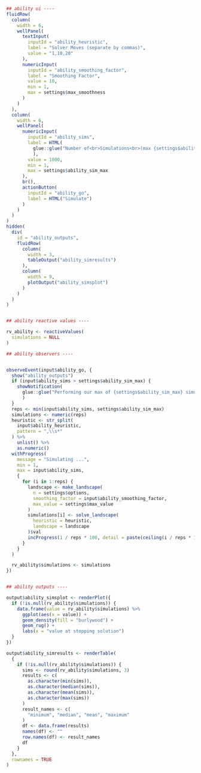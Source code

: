```r
## ability ui ----
fluidRow(
  column(
    width = 6,
    wellPanel(
      textInput(
        inputId = "ability_heuristic",
        label = "Solver Moves (separate by commas)",
        value = "1,10,20"
      ),
      numericInput(
        inputId = "ability_smoothing_factor",
        label = "Smoothing Factor",
        value = 10,
        min = 1,
        max = settings$max_smoothness
      )
    )
  ),
  column(
    width = 6,
    wellPanel(
      numericInput(
        inputId = "ability_sims",
        label = HTML(
          glue::glue("Number of<br>Simulations<br>(max {settings$ability_sim_max})")
          ),
        value = 1000,
        min = 1,
        max = settings$ability_sim_max
      ),
      br(),
      actionButton(
        inputId = "ability_go",
        label = HTML("Simulate")
      )
    )
  )
)
hidden(
  div(
    id = "ability_outputs",
    fluidRow(
      column(
        width = 3,
        tableOutput("ability_simresults")
      ),
      column(
        width = 9,
        plotOutput("ability_simsplot")
      )
    )
  )
)


## ability reactive values ----

rv_ability <- reactiveValues(
  simulations = NULL
)

## ability observers ----


observeEvent(input$ability_go, {
  show("ability_outputs")
  if (input$ability_sims > settings$ability_sim_max) {
    showNotification(
      glue::glue("Performing our max of {settings$ability_sim_max} simulations ...")
      )
  }
  reps <- min(input$ability_sims, settings$ability_sim_max)
  simulations <- numeric(reps)
  heuristic <- str_split(
    input$ability_heuristic,
    pattern = ",\\s*"
  ) %>%
    unlist() %>%
    as.numeric()
  withProgress(
    message = "Simulating ...",
    min = 1,
    max = input$ability_sims,
    {
      for (i in 1:reps) {
        landscape <- make_landscape(
          n = settings$options,
          smoothing_factor = input$ability_smoothing_factor,
          max_value = settings$max_value
        )
        simulations[i] <- solve_landscape(
          heuristic = heuristic,
          landscape = landscape
        )$val
        incProgress(1 / reps * 100, detail = paste(ceiling(i / reps * 100), "% done"))
      }
    }
  )

  rv_ability$simulations <- simulations
})


## ability outputs ----

output$ability_simsplot <- renderPlot({
  if (!is.null(rv_ability$simulations)) {
    data.frame(value = rv_ability$simulations) %>%
      ggplot(aes(x = value)) +
      geom_density(fill = "burlywood") +
      geom_rug() +
      labs(x = "value at stopping solution")
  }
})

output$ability_simresults <- renderTable(
  {
    if (!is.null(rv_ability$simulations)) {
      sims <- round(rv_ability$simulations, 3)
      results <- c(
        as.character(min(sims)),
        as.character(median(sims)),
        as.character(mean(sims)),
        as.character(max(sims))
      )
      result_names <- c(
        "minimum", "median", "mean", "maximum"
      )
      df <- data.frame(results)
      names(df) <- ""
      row.names(df) <- result_names
      df
    }
  },
  rownames = TRUE
)
```

